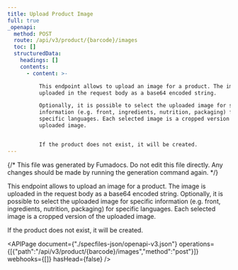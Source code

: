 ```yaml
---
title: Upload Product Image
full: true
_openapi:
  method: POST
  route: /api/v3/product/{barcode}/images
  toc: []
  structuredData:
    headings: []
    contents:
      - content: >-

          This endpoint allows to upload an image for a product. The image is
          uploaded in the request body as a base64 encoded string.

          Optionally, it is possible to select the uploaded image for specific
          information (e.g. front, ingredients, nutrition, packaging) for
          specific languages. Each selected image is a cropped version of the
          uploaded image.


          If the product does not exist, it will be created.
---
```


{/* This file was generated by Fumadocs. Do not edit this file directly. Any changes should be made by running the generation command again. */}


This endpoint allows to upload an image for a product. The image is uploaded in the request body as a base64 encoded string.
Optionally, it is possible to select the uploaded image for specific information (e.g. front, ingredients, nutrition, packaging) for specific languages. Each selected image is a cropped version of the uploaded image.

If the product does not exist, it will be created.

<APIPage document={"./specfiles-json/openapi-v3.json"} operations={[{"path":"/api/v3/product/{barcode}/images","method":"post"}]} webhooks={[]} hasHead={false} />